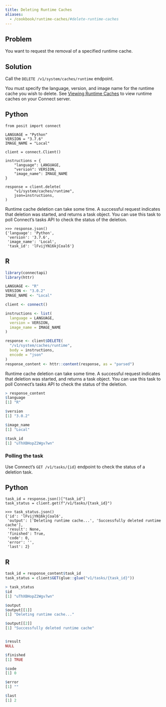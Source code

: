 ```yaml
---
title: Deleting Runtime Caches
aliases:
  - /cookbook/runtime-caches/#delete-runtime-caches
---
```


## Problem

You want to request the removal of a specified runtime cache.

## Solution

Call the `DELETE /v1/system/caches/runtime` endpoint.

You must specify the language, version, and image name for the runtime cache you wish to delete. See [Viewing Runtime Caches](../viewing-runtime-caches/) to view runtime caches on your Connect server.

:::{.panel-tabset group="language"}

## Python

```.python
from posit import connect

LANGUAGE = "Python"
VERSION = "3.7.6"
IMAGE_NAME = "Local"

client = connect.Client()

instructions = {
    "language": LANGUAGE,
    "version": VERSION,
    "image_name": IMAGE_NAME
}

response = client.delete(
    "v1/system/caches/runtime",
    json=instructions,
)
```

Runtime cache deletion can take some time. A successful request indicates that deletion was started, and returns a task object. You can use this task to poll Connect's tasks API to check the status of the deletion.

```.python
>>> response.json()
{'language': 'Python',
 'version': '3.7.6',
 'image_name': 'Local',
 'task_id': 'lFvijYN16kjCoal6'}
```

## R

```.r
library(connectapi)
library(httr)

LANGUAGE <- "R"
VERSION <- "3.0.2"
IMAGE_NAME <- "Local"

client <- connect()

instructions <- list(
  language = LANGUAGE,
  version = VERSION,
  image_name = IMAGE_NAME
)

response <- client$DELETE(
  "/v1/system/caches/runtime",
  body = instructions,
  encode = "json"
)
response_content <- httr::content(response, as = "parsed")
```

Runtime cache deletion can take some time. A successful request indicates that deletion was started, and returns a task object. You can use this task to poll Connect's tasks API to check the status of the deletion.

```.r
> response_content
$language
[1] "R"

$version
[1] "3.0.2"

$image_name
[1] "Local"

$task_id
[1] "uThXBHopZ2Wgv7wn"
```

:::

### Polling the task

Use Connect's `GET /v1/tasks/{id}` endpoint to check the status of a deletion task.

:::{.panel-tabset group="language"}

## Python

```.python
task_id = response.json()["task_id"]
task_status = client.get(f"/v1/tasks/{task_id}")
```

```.python
>>> task_status.json()
{'id': 'lFvijYN16kjCoal6',
 'output': ['Deleting runtime cache...', 'Successfully deleted runtime cache'],
 'result': None,
 'finished': True,
 'code': 0,
 'error': '',
 'last': 2}
```

## R

```.r
task_id = response_content$task_id
task_status = client$GET(glue::glue("v1/tasks/{task_id}"))
```

```.r
> task_status
$id
[1] "uThXBHopZ2Wgv7wn"

$output
$output[[1]]
[1] "Deleting runtime cache..."

$output[[2]]
[1] "Successfully deleted runtime cache"


$result
NULL

$finished
[1] TRUE

$code
[1] 0

$error
[1] ""

$last
[1] 2
```

:::
